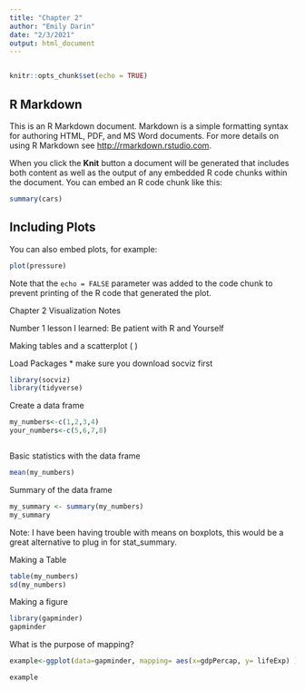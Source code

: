 ```yaml
---
title: "Chapter 2"
author: "Emily Darin"
date: "2/3/2021"
output: html_document
---
```

```r

```

```r
knitr::opts_chunk$set(echo = TRUE)
```

## R Markdown

This is an R Markdown document. Markdown is a simple formatting syntax for authoring HTML, PDF, and MS Word documents. For more details on using R Markdown see <http://rmarkdown.rstudio.com>.

When you click the **Knit** button a document will be generated that includes both content as well as the output of any embedded R code chunks within the document. You can embed an R code chunk like this:

```r
summary(cars)
```

## Including Plots

You can also embed plots, for example:

```r
plot(pressure)
```

Note that the `echo = FALSE` parameter was added to the code chunk to prevent printing of the R code that generated the plot.


Chapter 2 Visualization Notes 

Number 1 lesson I learned: Be patient with R and Yourself 

Making tables and a scatterplot ( )


Load Packages * make sure you download socviz first
```r
library(socviz)
library(tidyverse)
```

Create a data frame

```r
my_numbers<-c(1,2,3,4)
your_numbers<-c(5,6,7,8)

```
```r

```

Basic statistics with the data frame 

```r
mean(my_numbers)
```

Summary of the data frame 

```r
my_summary <- summary(my_numbers)
my_summary
```

Note: I have been having trouble with means on boxplots, this would be a great alternative to plug in for stat_summary. 

Making a Table

 

```r
table(my_numbers)
sd(my_numbers)

```

Making a figure 

```r
library(gapminder)
gapminder
```

What is the purpose of mapping?


```r
example<-ggplot(data=gapminder, mapping= aes(x=gdpPercap, y= lifeExp) )+ geom_point()

example
```

